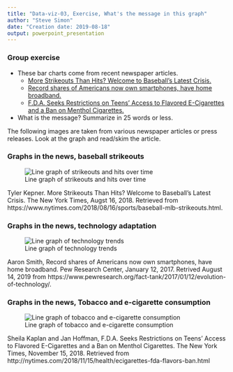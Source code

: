 ```yaml
---
title: "Data-viz-03, Exercise, What's the message in this graph"
author: "Steve Simon"
date: "Creation date: 2019-08-18"
output: powerpoint_presentation
---
```


### Group exercise
+ These bar charts come from recent newspaper articles.
  + [More Strikeouts Than Hits? Welcome to Baseball’s Latest Crisis.](https://www.nytimes.com/2018/08/16/sports/baseball-mlb-strikeouts.html)
  + [Record shares of Americans now own smartphones, have home broadband.](https://www.pewresearch.org/fact-tank/2017/01/12/evolution-of-technology/)
  + [F.D.A. Seeks Restrictions on Teens’ Access to Flavored E-Cigarettes and a Ban on Menthol Cigarettes.](http://nytimes.com/2018/11/15/health/ecigarettes-fda-flavors-ban.html)
+ What is the message? Summarize in 25 words or less.

<div class="notes">

The following images are taken from various newspaper articles or press releases. Look at the graph and read/skim the article.

</div>

### Graphs in the news, baseball strikeouts

![Line graph of strikeouts and hits over time](../images/external/baseball-line-graph.png)

<div class="notes">

Tyler Kepner. More Strikeouts Than Hits? Welcome to Baseball’s Latest Crisis. The New York Times, Augst 16, 2018. Retrieved from https://www.nytimes.com/2018/08/16/sports/baseball-mlb-strikeouts.html.

</div>

### Graphs in the news, technology adaptation

![Line graph of technology trends](../images/external/technology-trends.png)

<div class="notes">

Aaron Smith, Record shares of Americans now own smartphones, have home broadband. Pew Research Center, January 12, 2017. Retrived August 14, 2019 from https://www.pewresearch.org/fact-tank/2017/01/12/evolution-of-technology/.

</div>

### Graphs in the news, Tobacco and e-cigarette consumption

![Line graph of tobacco and e-cigarette consumption](../images/external/tobacco-consumption.png)

<div class="notes">

Sheila Kaplan and Jan Hoffman, F.D.A. Seeks Restrictions on Teens’ Access to Flavored E-Cigarettes and a Ban on Menthol Cigarettes. The New York Times, November 15, 2018. Retrieved from http://nytimes.com/2018/11/15/health/ecigarettes-fda-flavors-ban.html

</div>